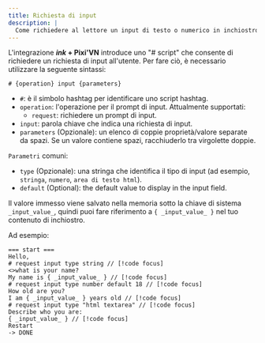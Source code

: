 ```yaml
---
title: Richiesta di input
description: |
  Come richiedere al lettore un input di testo o numerico in inchiostro utilizzando lo "script #" di Pixi'VN e accedere al risultato all'interno della tua narrazione.
---
```



L'integrazione **_ink_ + Pixi'VN** introduce uno "# script" che consente di richiedere un <DynamicLink href="/start/input">richiesta di input</DynamicLink> all'utente. Per fare ciò, è necessario utilizzare la seguente sintassi:

```ink
# {operation} input {parameters}
```

- `#`: è il simbolo hashtag per identificare uno script hashtag.
- `operation`: l'operazione per il prompt di input. Attualmente supportati:
  - `request`: richiedere un prompt di input.
- `input`: parola chiave che indica una richiesta di input.
- `parameters` (Opzionale): un elenco di coppie proprietà/valore separate da spazi. Se un valore contiene spazi, racchiuderlo tra virgolette doppie.

`Parametri` comuni:

- `type` (Opzionale): una stringa che identifica il tipo di input (ad esempio, `stringa`, `numero`, `area di testo html`).
- `default` (Optional): the default value to display in the input field.

Il valore immesso viene salvato nella memoria sotto la chiave di sistema `_input_value_`, quindi puoi fare riferimento a `{ _input_value_ }` nel tuo contenuto di inchiostro.

Ad esempio:

```ink
=== start ===
Hello, 
# request input type string // [!code focus]
<>what is your name?
My name is { _input_value_ } // [!code focus]
# request input type number default 18 // [!code focus]
How old are you?
I am { _input_value_ } years old // [!code focus]
# request input type "html textarea" // [!code focus]
Describe who you are:
{ _input_value_ } // [!code focus]
Restart
-> DONE
```

<InputExample />
